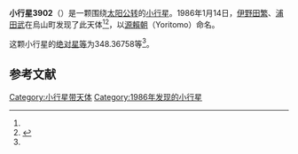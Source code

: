 {{Infobox planet
| bgcolour = #FFFFC0
| name = 3902 Yoritomo
| symbol = 
| image = 
| caption = 
| discovery = yes
| discovery_ref = 
| discoverer = [[伊野田繁|伊野田繁]]、[[浦田武|浦田武]]
| discovery_site = [[烏山町|烏山町]] 
| discovered = 1986年1月14日
| designations = yes
| mp_name = 
| named_after = 
| alt_names = 1986 AL/ 1934 AB / 1984 WF1 / 1984 YG1
| mp_category = [[外小行星带|外小行星带]]
| orbit_ref = <ref name="a">[http://ssd.jpl.nasa.gov/sbdb.cgi?sstr=3902 3902 Yoritomo] {{Wayback|url=http://ssd.jpl.nasa.gov/sbdb.cgi?sstr=3902 |date=20210810070256 }}，小行星數據庫瀏覽器（JPL Small-Body Database Browser）－[[美国国家航空航天局|美国国家航空航天局]]喷气推进实验室</ref>
| epoch = 2456400.5 (2013年4月18日更新)
| aphelion = {{convert|3.4395369|AU|km|3|abbr=on|lk=out}}
| perihelion = {{convert|3.0054883|AU|km|3|abbr=on}}
| semimajor = {{convert|3.2225126|AU|km|3|abbr=on}}
| eccentricity = 0.0673463
| period = 2112.955552 [[日|日]]<br />5.78[[儒略年|儒略年]]
| avg_speed = 
| inclination = 15.57456
| asc_node = 293.83428
| mean_anomaly = 
| arg_peri = 348.36758
| satellites = 
| physical_characteristics = yes
| dimensions = 
| mass = 
| density = 
| surface_grav = 
| escape_velocity = 
| sidereal_day = 
| axial_tilt = 
| pole_ecliptic_lat = 
| pole_ecliptic_lon = 
| albedo = 
| temperatures= 
| temp_name1 = 
| mean_temp_1 = 
| max_temp_1 = 
| temp_name2 = 
| max_temp_2 = 
| spectral_type = 
| abs_magnitude = 348.36758
}}

'''小行星3902'''（{{lang-en|3902 Yoritomo}}）是一颗围绕[[太阳|太阳]][[公转|公转]]的[[小行星|小行星]]。1986年1月14日，[[伊野田繁|伊野田繁]]、[[浦田武|浦田武]]在烏山町发现了此天体<ref name="a" /><ref>{{cite news|title=小行星列表|url=http://cfa-www.harvard.edu/iau/lists/NumberedMPs.txt|accessdate=2013-07-08|newspaper=哈佛大学|archive-date=2008-05-17|archive-url=https://web.archive.org/web/20080517010638/http://cfa-www.harvard.edu/iau/lists/NumberedMPs.txt|dead-url=no}}</ref>，以[[源賴朝|源賴朝]]（Yoritomo）命名。

这颗小行星的[[绝对星等|绝对星等]]为348.36758等<ref name="a" />。

==参考文献==
{{reflist}}
{{Minor Planet Number|[[小行星3901|小行星3901]]|[[小行星3903|小行星3903]]}}

{{小天体}}

[[Category:小行星带天体|Category:小行星带天体]]
[[Category:1986年发现的小行星|Category:1986年发现的小行星]]

{{asteroid-stub}}